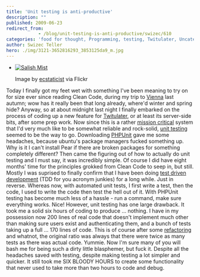 ```yaml
---
title: 'Unit testing is anti-productive'
description: ""
published: 2009-06-23
redirect_from: 
            - /blog/unit-testing-is-anti-productive/swizec/610
categories: 'food for thought, Programming, testing, Twitulater, Uncategorized'
author: Swizec Teller
hero: ./img/3121-3652816293_3853125da9_m.jpg
---
```

- [![Salish Mist](./img/3121-3652816293_3853125da9_m.jpg "Salish Mist")](http://www.flickr.com/photos/41864721@N00/3652816293/)

  Image by [ecstaticist](http://www.flickr.com/photos/41864721@N00/3652816293/) via Flickr

Today I finally got my feet wet with something I've been meaning to try on for size ever since reading Clean Code, during my trip to [Vienna](<http://maps.google.com/maps?ll=48.20875,16.3725833333&spn=0.1,0.1&q=48.20875,16.3725833333 (Vienna)&t=h> "Vienna") last autumn; wow has it really been that long already, where'd winter and spring hide? Anyway, so at about midnight last night I finally embarked on the process of coding up a new feature for [Twitulater](http://twitulater.com "Twitulater"), or at least its server-side bits, after some prep work. Now since this is a rather [mission critical](http://en.wikipedia.org/wiki/Mission_critical "Mission critical") system that I'd very much like to be somewhat reliable and rock-solid, [unit testing](http://en.wikipedia.org/wiki/Unit_testing "Unit testing") seemed to be the way to go. Downloading [PHPUnit](http://www.phpunit.de "PHPUnit") gave me some headaches, because ubuntu's package managers fucked something up. Why is it I can't install Pear if there are broken packages for something completely different? Then came the figuring out of how to actually do unit testing and I must say, it was incredibly simple. Of course I did have eight months' time for the principles grokked from Clean Code to seep in, but still. Mostly I was suprised to finally confirm that I have been doing [test driven development](http://en.wikipedia.org/wiki/Test-driven_development "Test-driven development") (TDD for you acronym junkies) for a long while. Just in reverse. Whereas now, with automated unit tests, I first write a test, then the code, I used to write the code then test the hell out of it. With PHPUnit testing has become much less of a hassle - run a command, make sure everything works. Nice! However, unit testing has one large drawback. It took me a solid six hours of coding to produce ... nothing. I have in my possession now 200 lines of real code that doesn't implement much other than making sure users exist and authenticating them, and a bunch of tests taking up a full ... 170 lines of code. This is of course after some [refactoring](http://en.wikipedia.org/wiki/Code_refactoring "Code refactoring") and whatnot, the original ratio was always that there were twice as many tests as there was actual code. Yummie. Now I'm sure many of you will bash me for being such a dirty little blasphemer, but fuck it. Despite all the headaches saved with testing, despite making testing a lot simpler and quicker. It still took me SIX BLOODY HOURS to create some functionality that never used to take more than two hours to code and debug.